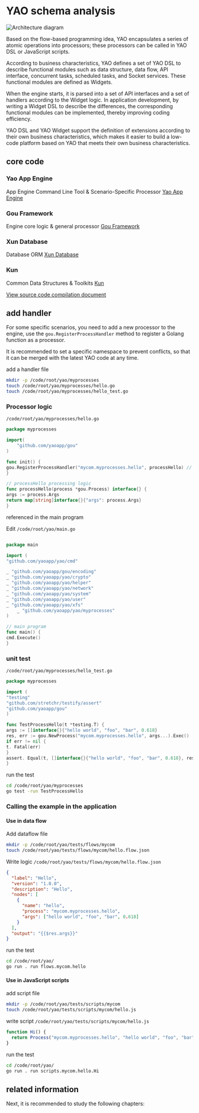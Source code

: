 # YAO schema analysis

![Architecture diagram](https://release-sv-1252011659.cos.na-siliconvalley.myqcloud.com/docs/%E4%BB%8B%E7%BB%8D/architecture.png)

Based on the flow-based programming idea, YAO encapsulates a series of atomic operations into processors; these processors can be called in YAO DSL or JavaScript scripts.

According to business characteristics, YAO defines a set of YAO DSL to describe functional modules such as data structure, data flow, API interface, concurrent tasks, scheduled tasks, and Socket services. These functional modules are defined as Widgets.

When the engine starts, it is parsed into a set of API interfaces and a set of handlers according to the Widget logic. In application development, by writing a Widget DSL to describe the differences, the corresponding functional modules can be implemented, thereby improving coding efficiency.

YAO DSL and YAO Widget support the definition of extensions according to their own business characteristics, which makes it easier to build a low-code platform based on YAO that meets their own business characteristics.

## core code

### Yao App Engine

App Engine Command Line Tool & Scenario-Specific Processor [Yao App Engine](https://github.com/yaoapp/yao)

### Gou Framework

Engine core logic & general processor [Gou Framework](https://github.com/yaoapp/gou)

### Xun Database

Database ORM [Xun Database](https://github.com/yaoapp/xun)

### Kun

Common Data Structures & Toolkits [Kun](https://github.com/yaoapp/kun)

[View source code compilation document](../Expert/%E6%BA%90%E7%A0%81%E7%BC%96%E8%AF%91.mdx)

## add handler

For some specific scenarios, you need to add a new processor to the engine, use the `gou.RegisterProcessHandler` method to register a Golang function as a processor.

It is recommended to set a specific namespace to prevent conflicts, so that it can be merged with the latest YAO code at any time.

add a handler file

```bash
mkdir -p /code/root/yao/myprocesses
touch /code/root/yao/myprocesses/hello.go
touch /code/root/yao/myprocesses/hello_test.go
```

### Processor logic

`/code/root/yao/myprocesses/hello.go`

```go
package myprocesses

import(
    "github.com/yaoapp/gou"
)

func init() {
gou.RegisterProcessHandler("mycom.myprocesses.hello", processHello) // register the processor
}

// processHello processing logic
func processHello(process *gou.Process) interface{} {
args := process.Args
return map[string]interface{}{"args": process.Args}
}
```

referenced in the main program

Edit `/code/root/yao/main.go`

```go

package main

import (
"github.com/yaoapp/yao/cmd"

_ "github.com/yaoapp/gou/encoding"
_ "github.com/yaoapp/yao/crypto"
_ "github.com/yaoapp/yao/helper"
_ "github.com/yaoapp/yao/network"
_ "github.com/yaoapp/yao/system"
_ "github.com/yaoapp/yao/user"
_ "github.com/yaoapp/yao/xfs"
    _ "github.com/yaoapp/yao/myprocesses"
)

// main program
func main() {
cmd.Execute()
}

```

### unit test

`/code/root/yao/myprocesses/hello_test.go`

```go
package myprocesses

import (
"testing"
"github.com/stretchr/testify/assert"
"github.com/yaoapp/gou"
)

func TestProcessHello(t *testing.T) {
args := []interface{}{"hello world", "foo", "bar", 0.618}
res, err := gou.NewProcess("mycom.myprocesses.hello", args...).Exec()
if err != nil {
t. Fatal(err)
}
assert. Equal(t, []interface{}{"hello world", "foo", "bar", 0.618}, res.(map[string]interface{})["args"])
}

```

run the test

```bash
cd /code/root/yao/myprocesses
go test -run TestProcessHello
```

### Calling the example in the application

#### Use in data flow

Add dataflow file

```bash
mkdir -p /code/root/yao/tests/flows/mycom
touch /code/root/yao/tests/flows/mycom/hello.flow.json
```

Write logic `/code/root/yao/tests/flows/mycom/hello.flow.json`

```json
{
  "label": "Hello",
  "version": "1.0.0",
  "description": "Hello",
  "nodes": [
    {
      "name": "hello",
      "process": "mycom.myprocesses.hello",
      "args": ["hello world", "foo", "bar", 0.618]
    }
  ],
  "output": "{{$res.args}}"
}
```

run the test

```bash
cd /code/root/yao/
go run . run flows.mycom.hello
```

#### Use in JavaScript scripts

add script file

```bash
mkdir -p /code/root/yao/tests/scripts/mycom
touch /code/root/yao/tests/scripts/mycom/hello.js
```

write script `/code/root/yao/tests/scripts/mycom/hello.js`

```javascript
function Hi() {
  return Process("mycom.myprocesses.hello", "hello world", "foo", "bar", 0.618);
}
```

run the test

```bash
cd /code/root/yao/
go run . run scripts.mycom.hello.Hi
```

## related information

Next, it is recommended to study the following chapters:

<Div style={{ display: "flex", justifyContent: "space-between" }}>
  <Link
    type="prev"
    title="Installation and debugging"
    link="Introduction/Installation and debugging"
  ></Link>
  <Link type="next" title="Why Yao" link="Introduction/Why Yao"></Link>
</Div>
